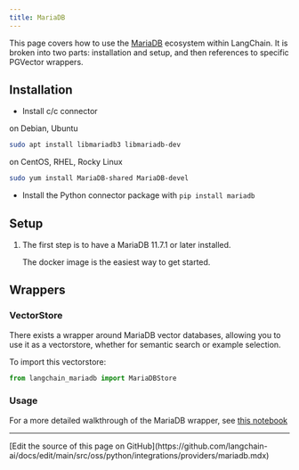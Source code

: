 ```yaml
---
title: MariaDB
---
```


This page covers how to use the [MariaDB](https://github.com/mariadb/) ecosystem within LangChain.
It is broken into two parts: installation and setup, and then references to specific PGVector wrappers.

## Installation
- Install c/c connector

on Debian, Ubuntu
```bash
sudo apt install libmariadb3 libmariadb-dev
```

on CentOS, RHEL, Rocky Linux
```bash
sudo yum install MariaDB-shared MariaDB-devel
```

- Install the Python connector package with `pip install mariadb`


## Setup
1. The first step is to have a MariaDB 11.7.1 or later installed.

    The docker image is the easiest way to get started.

## Wrappers

### VectorStore

There exists a wrapper around MariaDB vector databases, allowing you to use it as a vectorstore,
whether for semantic search or example selection.

To import this vectorstore:
```python
from langchain_mariadb import MariaDBStore
```

### Usage

For a more detailed walkthrough of the MariaDB wrapper, see [this notebook](/oss/python/integrations/vectorstores/mariadb)

---

<Callout icon="pen-to-square" iconType="regular">
  [Edit the source of this page on GitHub](https://github.com/langchain-ai/docs/edit/main/src/oss/python/integrations/providers/mariadb.mdx)
</Callout>
